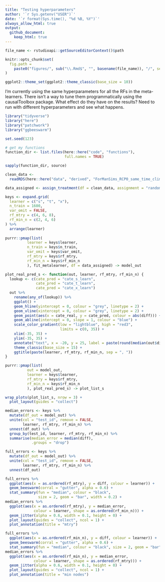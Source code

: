```yaml
---
title: "Testing hyperparameters"
author: '`r Sys.getenv("USER")`'
date: '`r format(Sys.time(), "%d %B, %Y")`' 
always_allow_html: true
output: 
  github_document:
    keep_html: true
---
```

	
```r
file_name <- rstudioapi::getSourceEditorContext()$path

knitr::opts_chunk$set(
  fig.path =
    paste0("figures/", sub("\\.Rmd$", "", basename(file_name)), "/", sep = "")
)

ggplot2::theme_set(ggplot2::theme_classic(base_size = 10))
```

I’m currently using the same hyperparameters for all the RFs in the meta-learners. 
There isn’t a way to tune them programmatically using the causalToolbox package. 
What effect do they have on the results? 
Need to run with different hyperparameters and see what happens.

```r
library("tidyverse")
library("here")
library("patchwork")
library("ggbeeswarm")
```

```r
set.seed(123)

# get my functions
function_dir <- list.files(here::here("code", "functions"),
                           full.names = TRUE)

sapply(function_dir, source)

clean_data <-
  readRDS(here::here("data", "derived", "ForManSims_RCP0_same_time_clim.rds")) 
```

```r
data_assigned <- assign_treatment(df = clean_data, assignment = "random")

```

```r
keys <- expand.grid(
  learner = c("s", "t", "x"),
  n_train = 1600,
  var_omit = FALSE,
  rf_mtry = c(4, 6, 8),
  rf_min_n = c(2, 4, 6)
) %>% 
  arrange(learner)
  
purrr::pmap(list(
          learner = keys$learner,
          n_train = keys$n_train,
          var_omit = keys$var_omit,
          rf_mtry = keys$rf_mtry,
          rf_min_n = keys$rf_min_n
          ), fit_metalearner, df = data_assigned) -> model_out
```

```r
plot_real_pred_s <- function(out, learner, rf_mtry, rf_min_n) {
  lookup <- c(cate_pred = "cate_s_learn", 
              cate_pred = "cate_t_learn", 
              cate_pred = "cate_x_learn")
  out %>% 
    rename(any_of(lookup)) %>% 
    ggplot() +
    geom_hline(yintercept = 0, colour = "grey", linetype = 2) +
    geom_vline(xintercept = 0, colour = "grey", linetype = 2) +
    geom_point(aes(x = cate_real, y = cate_pred, colour = abs(diff))) +
    geom_abline(intercept = 0, slope = 1, colour = "blue") +
    scale_color_gradient(low = "lightblue", high = "red3",
                         limits = c(0, 35)) +
    xlim(-35, 35) +
    ylim(-35, 35) +
    annotate("text", x = -20, y = 25, label = paste(round(median(out$diff), 1)), parse = TRUE, colour = "blue") +
    theme_classic(base_size = 15) +
    ggtitle(paste(learner, rf_mtry, rf_min_n, sep = ", "))
}

purrr::pmap(list(
          out = model_out,
          learner = keys$learner,
          rf_mtry = keys$rf_mtry,
          rf_min_n = keys$rf_min_n
          ), plot_real_pred_s) -> plot_list_s

wrap_plots(plot_list_s, nrow = 3) +
  plot_layout(guides = "collect") 
```

```r
median_errors <- keys %>% 
  mutate(df_out = model_out) %>% 
  unite(col = "test_id", remove = FALSE,
        learner, rf_mtry, rf_min_n) %>%
  unnest(df_out) %>%
  group_by(test_id, learner, rf_mtry, rf_min_n) %>%
  summarise(median_error = median(diff),
            .groups = "drop")

full_errors <- keys %>% 
  mutate(df_out = model_out) %>% 
  unite(col = "test_id", remove = FALSE,
        learner, rf_mtry, rf_min_n) %>%
  unnest(df_out)

full_errors %>% 
  ggplot(aes(x = as.ordered(rf_mtry), y = diff, colour = learner)) +
  geom_beeswarm(corral = "gutter", alpha = 0.6) +
  stat_summary(fun = "median", colour = "black", 
               size = 2, geom = "bar", width = 0.2) +
median_errors %>% 
  ggplot(aes(x = as.ordered(rf_mtry), y = median_error,
             colour = learner, shape = as.ordered(rf_min_n))) +
  geom_jitter(alpha = 0.6, width = 0.1, height = 0) +
  plot_layout(guides = "collect", ncol = 1) +
  plot_annotation(title = "mtry")

```

```r
full_errors %>% 
  ggplot(aes(x = as.ordered(rf_min_n), y = diff, colour = learner)) +
  geom_beeswarm(corral = "gutter", alpha = 0.6) +
  stat_summary(fun = "median", colour = "black", size = 2, geom = "bar", width = 0.2) +
median_errors %>% 
  ggplot(aes(x = as.ordered(rf_min_n), y = median_error, 
             colour = learner, shape = as.ordered(rf_mtry))) +
  geom_jitter(alpha = 0.6, width = 0.1, height = 0) +
  plot_layout(guides = "collect", ncol = 1) +
  plot_annotation(title = "min nodes")
```

